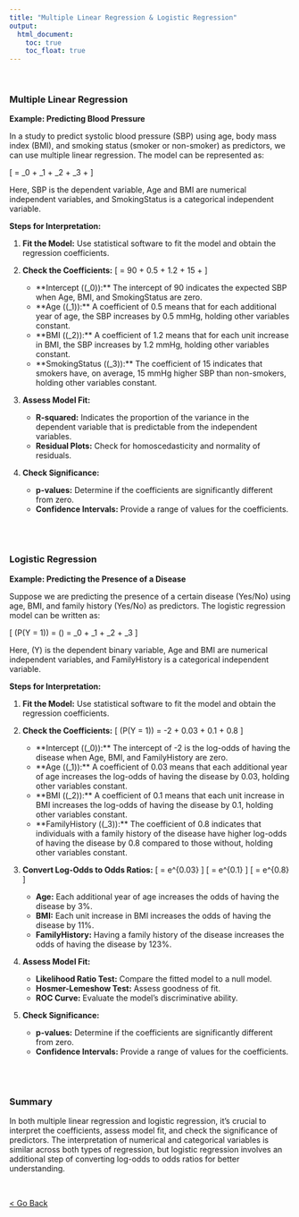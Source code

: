 ```yaml
---
title: "Multiple Linear Regression & Logistic Regression" 
output:
  html_document: 
    toc: true
    toc_float: true
---
```

<br>


### Multiple Linear Regression

**Example: Predicting Blood Pressure**

In a study to predict systolic blood pressure (SBP) using age, body mass index (BMI), and smoking status (smoker or non-smoker) as predictors, we can use multiple linear regression. The model can be represented as:

\[
\text{SBP} = \beta_0 + \beta_1 \text{Age} + \beta_2 \text{BMI} + \beta_3 \text{SmokingStatus} + \epsilon
\]

Here, SBP is the dependent variable, Age and BMI are numerical independent variables, and SmokingStatus is a categorical independent variable.

**Steps for Interpretation:**

1. **Fit the Model:**
   Use statistical software to fit the model and obtain the regression coefficients.

2. **Check the Coefficients:**
   \[
   \text{SBP} = 90 + 0.5 \times \text{Age} + 1.2 \times \text{BMI} + 15 \times \text{SmokingStatus} + \epsilon
   \]
   
   - **Intercept (\(\beta_0\)):** The intercept of 90 indicates the expected SBP when Age, BMI, and SmokingStatus are zero.
   - **Age (\(\beta_1\)):** A coefficient of 0.5 means that for each additional year of age, the SBP increases by 0.5 mmHg, holding other variables constant.
   - **BMI (\(\beta_2\)):** A coefficient of 1.2 means that for each unit increase in BMI, the SBP increases by 1.2 mmHg, holding other variables constant.
   - **SmokingStatus (\(\beta_3\)):** The coefficient of 15 indicates that smokers have, on average, 15 mmHg higher SBP than non-smokers, holding other variables constant.

3. **Assess Model Fit:**
   - **R-squared:** Indicates the proportion of the variance in the dependent variable that is predictable from the independent variables.
   - **Residual Plots:** Check for homoscedasticity and normality of residuals.

4. **Check Significance:**
   - **p-values:** Determine if the coefficients are significantly different from zero.
   - **Confidence Intervals:** Provide a range of values for the coefficients.

<br><br>

### Logistic Regression

**Example: Predicting the Presence of a Disease**

Suppose we are predicting the presence of a certain disease (Yes/No) using age, BMI, and family history (Yes/No) as predictors. The logistic regression model can be written as:

\[
\text{logit}(P(Y = 1)) = \log\left(\frac{P(Y=1)}{1-P(Y=1)}\right) = \beta_0 + \beta_1 \text{Age} + \beta_2 \text{BMI} + \beta_3 \text{FamilyHistory}
\]

Here, \(Y\) is the dependent binary variable, Age and BMI are numerical independent variables, and FamilyHistory is a categorical independent variable.

**Steps for Interpretation:**

1. **Fit the Model:**
   Use statistical software to fit the model and obtain the regression coefficients.

2. **Check the Coefficients:**
   \[
   \text{logit}(P(Y = 1)) = -2 + 0.03 \times \text{Age} + 0.1 \times \text{BMI} + 0.8 \times \text{FamilyHistory}
   \]
   
   - **Intercept (\(\beta_0\)):** The intercept of -2 is the log-odds of having the disease when Age, BMI, and FamilyHistory are zero.
   - **Age (\(\beta_1\)):** A coefficient of 0.03 means that each additional year of age increases the log-odds of having the disease by 0.03, holding other variables constant.
   - **BMI (\(\beta_2\)):** A coefficient of 0.1 means that each unit increase in BMI increases the log-odds of having the disease by 0.1, holding other variables constant.
   - **FamilyHistory (\(\beta_3\)):** The coefficient of 0.8 indicates that individuals with a family history of the disease have higher log-odds of having the disease by 0.8 compared to those without, holding other variables constant.

3. **Convert Log-Odds to Odds Ratios:**
   \[
   \text{Odds Ratio (Age)} = e^{0.03} \approx 1.03
   \]
   \[
   \text{Odds Ratio (BMI)} = e^{0.1} \approx 1.11
   \]
   \[
   \text{Odds Ratio (FamilyHistory)} = e^{0.8} \approx 2.23
   \]
   - **Age:** Each additional year of age increases the odds of having the disease by 3%.
   - **BMI:** Each unit increase in BMI increases the odds of having the disease by 11%.
   - **FamilyHistory:** Having a family history of the disease increases the odds of having the disease by 123%.

4. **Assess Model Fit:**
   - **Likelihood Ratio Test:** Compare the fitted model to a null model.
   - **Hosmer-Lemeshow Test:** Assess goodness of fit.
   - **ROC Curve:** Evaluate the model's discriminative ability.

5. **Check Significance:**
   - **p-values:** Determine if the coefficients are significantly different from zero.
   - **Confidence Intervals:** Provide a range of values for the coefficients.

<br><br>

### Summary

In both multiple linear regression and logistic regression, it's crucial to interpret the coefficients, assess model fit, and check the significance of predictors. The interpretation of numerical and categorical variables is similar across both types of regression, but logistic regression involves an additional step of converting log-odds to odds ratios for better understanding.
<br>

<br>

<a href="schedule.html">< Go Back</a>

